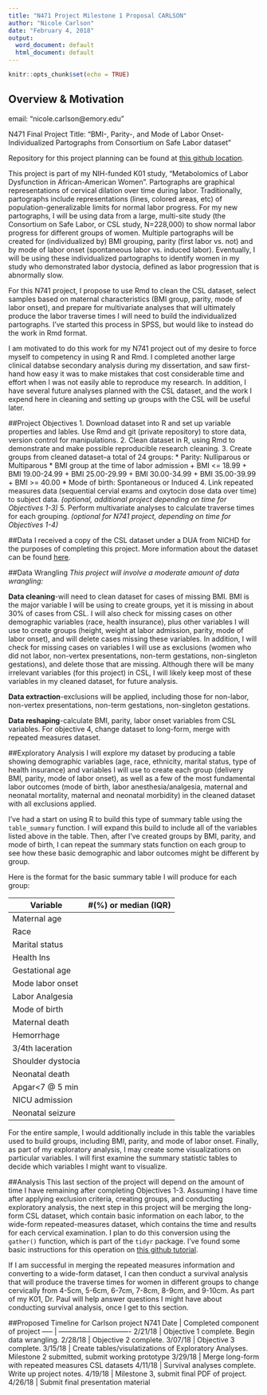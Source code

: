 ```yaml
---
title: "N471 Project Milestone 1 Proposal CARLSON"
author: "Nicole Carlson"
date: "February 4, 2018"
output:
  word_document: default
  html_document: default
---
```


```r
knitr::opts_chunk$set(echo = TRUE)
```

## Overview & Motivation

email: "nicole.carlson@emory.edu"

N471 Final Project Title: "BMI-, Parity-, and Mode of Labor Onset- Individualized Partographs from Consortium on Safe Labor dataset"

Repository for this project planning can be found at [this github location](https://github.com/nicolecarlson/Project-Milestone-1).

This project is part of my NIH-funded K01 study, "Metabolomics of Labor Dysfunction in African-American Women".  Partographs are graphical representations of cervical dilation over time during labor.  Traditionally, partographs include representations (lines, colored areas, etc) of population-generalizable limits for normal labor progress.  For my new partographs, I will be using data from a large, multi-site study (the Consortium on Safe Labor, or CSL study, N=228,000) to show normal labor progress for different groups of women.  Multiple partographs will be created for (individualized by) BMI grouping, parity (first labor vs. not) and by mode of labor onset (spontaneous labor vs. induced labor). Eventually, I will be using these individualized partographs to identify women in my study who demonstrated labor dystocia, defined as labor progression that is abnormally slow.  

For this N741 project, I propose to use Rmd to clean the CSL dataset, select samples based on maternal characteristics (BMI group, parity, mode of labor onset), and prepare for multivariate analyses that will ultimately produce the labor traverse times I will need to build the individualized partographs. I've started this process in SPSS, but would like to instead do the work in Rmd format.  

I am motivated to do this work for my N741 project out of my desire to force myself to competency in using R and Rmd.  I completed another large clinical databse secondary analysis during my dissertation, and saw first-hand how easy it was to make mistakes that cost considerable time and effort when I was not easily able to reproduce my research.  In addition, I have several future analyses planned with the CSL dataset, and the work I expend here in cleaning and setting up groups with the CSL will be useful later.

##Project Objectives
1. Download dataset into R and set up variable properties and lables. Use Rmd and git (private repository) to store data, version control for manipulations. 
2. Clean dataset in R, using Rmd to demonstrate and make possible reproducible research cleaning.
3. Create groups from cleaned dataset--a total of 24 groups: 
  * Parity: Nulliparous or Multiparous
  * BMI group at the time of labor admission
    + BMI <= 18.99
    + BMI 19.00-24.99
    + BMI 25.00-29.99
    + BMI 30.00-34.99
    + BMI 35.00-39.99
    + BMI >= 40.00
  * Mode of birth: Spontaneous or Induced
4. Link repeated measures data (sequential cervial exams and oxytocin dose data over time) to subject data. *(optional, additional project depending on time for Objectives 1-3)*
5. Perform multivariate analyses to calculate traverse times for each grouping. *(optional for N741 project, depending on time for Objectives 1-4)* 

##Data
I received a copy of the CSL dataset under a DUA from NICHD for the purposes of completing this project.  More information about the dataset can be found [here](https://dash.nichd.nih.gov/study/2331).

##Data Wrangling
*This project will involve a moderate amount of data wrangling:*

__Data cleaning__-will need to clean dataset for cases of missing BMI.  BMI is the major variable I will be using to create groups, yet it is missing in about 30% of cases from CSL. I will also check for missing cases on other demographic variables (race, health insurance), plus other variables I will use to create groups (height, weight at labor admission, parity, mode of labor onset), and will delete cases missing these variables. In addition, I will check for missing cases on variables I will use as exclusions (women who did not labor, non-vertex presentations, non-term gestations, non-singleton gestations), and delete those that are missing. Although there will be many irrelevant variables (for this project) in CSL, I will likely keep most of these variables in my cleaned dataset, for future analysis. 

__Data extraction__-exclusions will be applied, including those for non-labor, non-vertex presentations, non-term gestations, non-singleton gestations.

__Data reshaping__-calculate BMI, parity, labor onset variables from CSL variables. For objective 4, change dataset to long-form, merge with repeated measures dataset.


##Exploratory Analysis
I will explore my dataset by producing a table showing demographic variables (age, race, ethnicity, marital status, type of health insurance) and variables I will use to create each group (delivery BMI, parity, mode of labor onset), as well as a few of the most fundamental labor outcomes (mode of birth, labor anesthesia/analgesia, maternal and neonatal mortality, maternal and neonatal morbidity) in the cleaned dataset with all exclusions applied. 

I've had a start on using R to build this type of summary table using the ```table_summary``` function.  I will expand this build to include all of the variables listed above in the table. Then, after I've created groups by BMI, parity, and mode of birth, I can repeat the summary stats function on each group to see how these basic demographic and labor outcomes might be different by group.

Here is the format for the basic summary table I will produce for each group:

Variable          |  #(%) or median (IQR)
--------          |  --------------------
Maternal age      |
Race              |
Marital status    |
Health Ins        |
Gestational age   |
Mode labor onset  |
Labor Analgesia   |
Mode of birth     |
Maternal death    |
Hemorrhage        |
3/4th laceration  |
Shoulder dystocia |
Neonatal death    |
Apgar<7 @ 5 min   |
NICU admission    |
Neonatal seizure  |

For the entire sample, I would additionally include in this table the variables used to build groups, including BMI, parity, and mode of labor onset. Finally, as part of my exploratory analysis, I may create some visualizations on particular variables.  I will first examine the summary statistic tables to decide which variables I might want to visualize.

##Analysis
This last section of the project will depend on the amount of time I have remaining after completing Objectives 1-3. Assuming I have time after applying exclusion criteria, creating groups, and conducting exploratory analysis, the next step in this project will be merging the long-form CSL dataset, which contain basic information on each labor, to the wide-form repeated-measures dataset, which contains the time and results for each cervical examination. I plan to do this conversion using the ```gather()``` function, which is part of the ```tidyr``` package.  I've found some basic instructions for this operation on [this github tutorial](https://sejdemyr.github.io/r-tutorials/basics/wide-and-long/).

If I am successful in merging the repeated measures information and converting to a wide-form dataset, I can then conduct a survival analysis that will produce the traverse times for women in different groups to change cervically from 4-5cm, 5-6cm, 6-7cm, 7-8cm, 8-9cm, and 9-10cm.  As part of my K01, Dr. Paul will help answer questions I might have about conducting survival analysis, once I get to this section.  

##Proposed Timeline for Carlson project N741
Date    |  Completed component of project
-----   | -------------------------------
2/21/18 | Objective 1 complete. Begin data wrangling.
2/28/18 | Objective 2 complete.
3/07/18 | Objective 3 complete.
3/15/18 | Create tables/visulatizations of Exploratory Analyses. Milestone 2 submitted, submit working prototype
3/29/18 | Merge long-form with repeated measures CSL datasets
4/11/18 | Survival analyses complete. Write up project notes.
4/19/18 | Milestone 3, submit final PDF of project.
4/26/18 | Submit final presentation material


